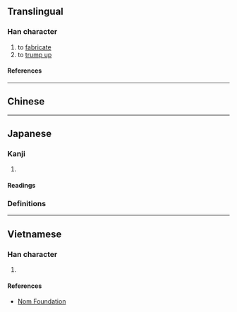 {{also|捏}}
{{character info}}
==Translingual==

===Han character===
{{Han char|rn=64|rad=手|as=09|sn=12|four=|canj=QHXM|ids=⿰扌⿱臼工}}

# to [[fabricate]]
# to [[trump up]]

====References====
{{Han ref|kx=0441.230|dkj=12345|dj=0792.180|hdz=31919.060|uh=63D1}}

----

==Chinese==
{{zh-see|捏|v}}

----

==Japanese==

===Kanji===
{{ja-kanji|grade=|rs=手09}}

# {{alt form of|ja|捏}}

====Readings====
{{rfv-pron|ja|sort=手09}}<!--げち? げつ?-->
{{ja-readings
|goon=ねち, ねつ
|kanon=でつ
|on=げち, げつ
|kun=こねあわせる, こ-ねる, つく-ね, つく-ねる
}}

===Definitions===
{{ja-gv|捏}}

----

==Vietnamese==

===Han character===
{{vi-readings|rs=手09|reading=[[nát]], [[nạt]], [[niết]]}}

# {{rfdef|vi|sort=手09}}

====References====
* [http://nomfoundation.org/common/nom_details.php?codepoint=63d1 Nom Foundation]